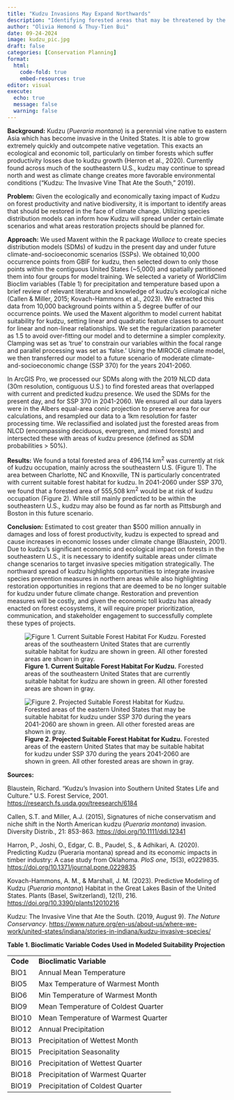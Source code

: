 ```yaml
---
title: "Kudzu Invasions May Expand Northwards"
description: "Identifying forested areas that may be threatened by the spread of kudzu under climate change"
author: "Olivia Hemond & Thuy-Tien Bui"
date: 09-24-2024
image: kudzu_pic.jpg
draft: false
categories: [Conservation Planning]
format: 
  html: 
    code-fold: true 
    embed-resources: true
editor: visual
execute: 
  echo: true 
  message: false 
  warning: false
---
```


**Background:** Kudzu (*Pueraria montana*) is a perennial vine native to eastern Asia which has become invasive in the United States. It is able to grow extremely quickly and outcompete native vegetation. This exacts an ecological and economic toll, particularly on timber forests which suffer productivity losses due to kudzu growth (Herron et al., 2020). Currently found across much of the southeastern U.S., kudzu may continue to spread north and west as climate change creates more favorable environmental conditions (“Kudzu: The Invasive Vine That Ate the South,” 2019).

**Problem:** Given the ecologically and economically taxing impact of Kudzu on forest productivity and native biodiversity, it is important to identify areas that should be restored in the face of climate change. Utilizing species distribution models can inform how Kudzu will spread under certain climate scenarios and what areas restoration projects should be planned for.

**Approach:** We used Maxent within the R package *Wallace* to create species distribution models (SDMs) of kudzu in the present day and under future climate-and-socioeconomic scenarios (SSPs). We obtained 10,000 occurrence points from GBIF for kudzu, then selected down to only those points within the contiguous United States (\~5,000) and spatially partitioned them into four groups for model training. We selected a variety of WorldClim Bioclim variables (Table 1) for precipitation and temperature based upon a brief review of relevant literature and knowledge of kudzu’s ecological niche (Callen & Miller, 2015; Kovach-Hammons et al., 2023). We extracted this data from 10,000 background points within a 5 degree buffer of our occurrence points. We used the Maxent algorithm to model current habitat suitability for kudzu, setting linear and quadratic feature classes to account for linear and non-linear relationships. We set the regularization parameter as 1.5 to avoid over-fitting our model and to determine a simpler complexity. Clamping was set as ‘true’ to constrain our variables within the focal range and parallel processing was set as ‘false.’ Using the MIROC6 climate model, we then transferred our model to a future scenario of moderate climate-and-socioeconomic change (SSP 370) for the years 2041-2060.

In ArcGIS Pro, we processed our SDMs along with the 2019 NLCD data (30m resolution, contiguous U.S.) to find forested areas that overlapped with current and predicted kudzu presence. We used the SDMs for the present day, and for SSP 370 in 2041-2060. We ensured all our data layers were in the Albers equal-area conic projection to preserve area for our calculations, and resampled our data to a 1km resolution for faster processing time. We reclassified and isolated just the forested areas from NLCD (encompassing deciduous, evergreen, and mixed forests) and intersected these with areas of kudzu presence (defined as SDM probabilities \> 50%).

**Results:** We found a total forested area of 496,114 km^2^ was currently at risk of kudzu occupation, mainly across the southeastern U.S. (Figure 1). The area between Charlotte, NC and Knoxville, TN is particularly concentrated with current suitable forest habitat for kudzu. In 2041-2060 under SSP 370, we found that a forested area of 555,508 km^2^ would be at risk of kudzu occupation (Figure 2). While still mainly predicted to be within the southeastern U.S., kudzu may also be found as far north as Pittsburgh and Boston in this future scenario.

**Conclusion:** Estimated to cost greater than \$500 million annually in damages and loss of forest productivity, kudzu is expected to spread and cause increases in economic losses under climate change (Blaustein, 2001). Due to kudzu’s significant economic and ecological impact on forests in the southeastern U.S., it is necessary to identify suitable areas under climate change scenarios to target invasive species mitigation strategically. The northward spread of kudzu highlights opportunities to integrate invasive species prevention measures in northern areas while also highlighting restoration opportunities in regions that are deemed to be no longer suitable for kudzu under future climate change. Restoration and prevention measures will be costly, and given the economic toll kudzu has already enacted on forest ecosystems, it will require proper prioritization, communication, and stakeholder engagement to successfully complete these types of projects.

![**Figure 1. Current Suitable Forest Habitat For Kudzu.** Forested areas of the southeastern United States that are currently suitable habitat for kudzu are shown in green. All other forested areas are shown in gray.](kudzu_1.png){fig-align="center"}

![**Figure 2. Projected Suitable Forest Habitat for Kudzu.** Forested areas of the eastern United States that may be suitable habitat for kudzu under SSP 370 during the years 2041-2060 are shown in green. All other forested areas are shown in gray.](kudzu_2.jpg){fig-align="center"}

**Sources:**

Blaustein, Richard. “Kudzu’s Invasion into Southern United States Life and Culture.” U.S. Forest Service, 2001. <https://research.fs.usda.gov/treesearch/6184>

Callen, S.T. and Miller, A.J. (2015), Signatures of niche conservatism and niche shift in the North American kudzu (*Pueraria montana*) invasion. Diversity Distrib., 21: 853-863. <https://doi.org/10.1111/ddi.12341>

Harron, P., Joshi, O., Edgar, C. B., Paudel, S., & Adhikari, A. (2020). Predicting Kudzu (Pueraria montana) spread and its economic impacts in timber industry: A case study from Oklahoma. *PloS one*, *15*(3), e0229835. <https://doi.org/10.1371/journal.pone.0229835>

Kovach-Hammons, A. M., & Marshall, J. M. (2023). Predictive Modeling of Kudzu (*Pueraria montana*) Habitat in the Great Lakes Basin of the United States. Plants (Basel, Switzerland), 12(1), 216. <https://doi.org/10.3390/plants12010216>

Kudzu: The Invasive Vine that Ate the South. (2019, August 9). *The Nature Conservancy*. <https://www.nature.org/en-us/about-us/where-we-work/united-states/indiana/stories-in-indiana/kudzu-invasive-species/>

**Table 1. Bioclimatic Variable Codes Used in Modeled Suitability Projection**

|          |                                     |
|----------|-------------------------------------|
| **Code** | **Bioclimatic Variable**            |
| BIO1     | Annual Mean Temperature             |
| BIO5     | Max Temperature of Warmest Month    |
| BIO6     | Min Temperature of Warmest Month    |
| BIO9     | Mean Temperature of Coldest Quarter |
| BIO10    | Mean Temperature of Warmest Quarter |
| BIO12    | Annual Precipitation                |
| BIO13    | Precipitation of Wettest Month      |
| BIO15    | Precipitation Seasonality           |
| BIO16    | Precipitation of Wettest Quarter    |
| BIO18    | Precipitation of Warmest Quarter    |
| BIO19    | Precipitation of Coldest Quarter    |
